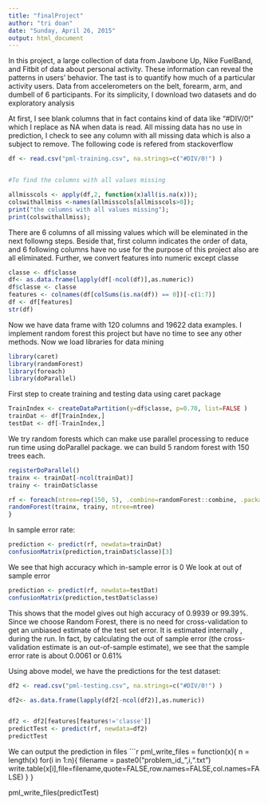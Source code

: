 ```yaml
---
title: "finalProject"
author: "tri doan"
date: "Sunday, April 26, 2015"
output: html_document
---
```


In this project, a large collection of data  from Jawbone Up, Nike FuelBand, and Fitbit of data about personal activity. These information can reveal the patterns in users' behavior. The tast is to quantify how much of a particular activity users. Data from accelerometers on the belt, forearm, arm, and dumbell of 6 participants. For its simplicity, I download  two datasets and do exploratory analysis

At first, I see blank columns that in fact contains kind of data like "#DIV/0!" which I replace as NA when data is read. All missing data has no use in prediction, I check to see any column with all missing data which is also a subject to remove.
The following code is refered from stackoverflow


```r
df <- read.csv("pml-training.csv", na.strings=c("#DIV/0!") )


#To find the columns with all values missing

allmisscols <- apply(df,2, function(x)all(is.na(x)));  
colswithallmiss <-names(allmisscols[allmisscols>0]);    
print("the columns with all values missing");    
print(colswithallmiss);

```
 There are 6 columns of all missing values which will be eleminated in the next followng steps. Beside that, first column indicates the order of data, and 6 following columns have no use for the purpose of this project also are all eliminated. Further, we convert features into numeric except classe 
```r
classe <- df$classe
df<- as.data.frame(lapply(df[-ncol(df)],as.numeric))
df$classe <- classe
features <- colnames(df[colSums(is.na(df)) == 0])[-c(1:7)]
df <- df[features]
str(df)

```
Now we have data frame with 120 columns and 19622 data examples. I implement random forest this project but have no time to see any other methods. Now we load libraries for data mining
```r

library(caret)
library(randomForest)
library(foreach)
library(doParallel)
```
First step to create training and testing data using caret package
```r
TrainIndex <- createDataPartition(y=df$classe, p=0.70, list=FALSE )
trainDat <- df[TrainIndex,]
testDat <- df[-TrainIndex,]

```
We try random forests which can make use parallel processing to reduce run time using doParallel package. we can build 5 random forest with 150 trees each.
```r
registerDoParallel()
trainx <- trainDat[-ncol(trainDat)]
trainy <- trainDat$classe

rf <- foreach(ntree=rep(150, 5), .combine=randomForest::combine, .packages='randomForest') %dopar% {
randomForest(trainx, trainy, ntree=ntree) 
}
```

In sample error rate:
```r
prediction <- predict(rf, newdata=trainDat)
confusionMatrix(prediction,trainDat$classe)[3]
```
We see that high accuracy which in-sample error is 0
We look at out of sample error
```r
prediction <- predict(rf, newdata=testDat)
confusionMatrix(prediction,testDat$classe)
```
This shows that the model gives out high accuracy of 0.9939 or 99.39%. Since we choose Random Forest, there is no need for cross-validation to get an unbiased estimate of the test set error. It is estimated internally , during the run. In fact, by calculating the out of sample error (the cross-validation estimate is an out-of-sample estimate), we see that the sample error rate is about 0.0061 or 0.61%  

Using above model, we have the predictions for the test dataset:
```r

df2 <- read.csv("pml-testing.csv", na.strings=c("#DIV/0!") )

df2<- as.data.frame(lapply(df2[-ncol(df2)],as.numeric))


df2 <- df2[features[features!='classe']]
predictTest <- predict(rf, newdata=df2)
predictTest

```
We can output the prediction in files
```r
pml_write_files = function(x){
  n = length(x)
  for(i in 1:n){
    filename = paste0("problem_id_",i,".txt")
    write.table(x[i],file=filename,quote=FALSE,row.names=FALSE,col.names=FALSE)
  }
}

pml_write_files(predictTest)
